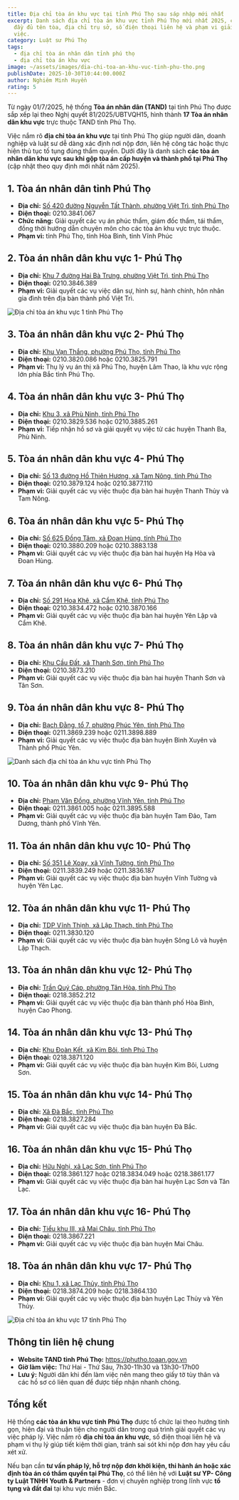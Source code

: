 ```yaml
---
title: Địa chỉ tòa án khu vực tại tỉnh Phú Thọ sau sáp nhập mới nhất
excerpt: Danh sách địa chỉ tòa án khu vực tỉnh Phú Thọ mới nhất 2025, cập nhật
  đầy đủ tên tòa, địa chỉ trụ sở, số điện thoại liên hệ và phạm vi giải quyết vụ
  việc.
category: Luật sư Phú Thọ
tags:
  - địa chỉ tòa án nhân dân tỉnh phú thọ
  - địa chỉ tòa án khu vực
image: ~/assets/images/dia-chi-toa-an-khu-vuc-tinh-phu-tho.png
publishDate: 2025-10-30T10:44:00.000Z
author: Nghiêm Minh Huyền
rating: 5
---
```

Từ ngày 01/7/2025, hệ thống **Tòa án nhân dân (TAND)** tại tỉnh Phú Thọ được sắp xếp lại theo Nghị quyết 81/2025/UBTVQH15, hình thành **17 Tòa án nhân dân khu vực** trực thuộc TAND tỉnh Phú Thọ. 

Việc nắm rõ **địa chỉ tòa án khu vực** tại tỉnh Phú Thọ giúp người dân, doanh nghiệp và luật sư dễ dàng xác định nơi nộp đơn, liên hệ công tác hoặc thực hiện thủ tục tố tụng đúng thẩm quyền. Dưới đây là danh sách **các tòa án nhân dân khu vực sau khi gộp tòa án cấp huyện và thành phố tại Phú Thọ** (cập nhật theo quy định mới nhất năm 2025).

## 1. Tòa án nhân dân tỉnh Phú Thọ

* **Địa chỉ:** [Số 420 đường Nguyễn Tất Thành, phường Việt Trì, tỉnh Phú Thọ](https://maps.app.goo.gl/hTJ4k4yry6wDD5Fz6)
* **Điện thoại:** 0210.3841.067
* **Chức năng:** Giải quyết các vụ án phúc thẩm, giám đốc thẩm, tái thẩm, đồng thời hướng dẫn chuyên môn cho các tòa án khu vực trực thuộc.
* **Phạm vi:** tỉnh Phú Thọ, tỉnh Hòa Bình, tỉnh Vĩnh Phúc

## 2. Tòa án nhân dân khu vực 1- Phú Thọ

* **Địa chỉ:** [Khu 7 đường Hai Bà Trưng, phường Việt Trì, tỉnh Phú Thọ](https://maps.app.goo.gl/J3fWVyYhkmDUaqZw9)
* **Điện thoại:** 0210.3846.389
* **Phạm vi:** Giải quyết các vụ việc dân sự, hình sự, hành chính, hôn nhân gia đình trên địa bàn thành phố Việt Trì.

![Địa chỉ tòa án khu vực 1 tỉnh Phú Thọ](~/assets/images/dia-chi-toa-an-khu-vuc-1-tinh-phu-tho.jpg "Địa chỉ tòa án khu vực 1 tỉnh Phú Thọ")

## 3. Tòa án nhân dân khu vực 2- Phú Thọ

* **Địa chỉ:** [Khu Vạn Thắng, phường Phú Thọ, tỉnh Phú Thọ](https://maps.app.goo.gl/54SUPf5WkcYGceV39)
* **Điện thoại:** 0210.3820.086 hoặc 0210.3825.791
* **Phạm vi:** Thụ lý vụ án thị xã Phú Thọ, huyện Lâm Thao, là khu vực rộng lớn phía Bắc tỉnh Phú Thọ.

## 4. Tòa án nhân dân khu vực 3- Phú Thọ

* **Địa chỉ:** [Khu 3, xã Phù Ninh, tỉnh Phú Thọ](https://share.google/OsV6pCBxCDiEn6Qoi)
* **Điện thoại:** 0210.3829.536 hoặc 0210.3885.261
* **Phạm vi:** Tiếp nhận hồ sơ và giải quyết vụ việc từ các huyện Thanh Ba, Phù Ninh.

## 5. Tòa án nhân dân khu vực 4- Phú Thọ

* **Địa chỉ:** [Số 13 đường Hồ Thiên Hương, xã Tam Nông, tỉnh Phú Thọ](https://maps.app.goo.gl/QthSpcK5D6Qro8ky9)
* **Điện thoại:** 0210.3879.124 hoặc 0210.3877.110
* **Phạm vi:** Giải quyết các vụ việc thuộc địa bàn hai huyện Thanh Thủy và Tam Nông.

## 6. Tòa án nhân dân khu vực 5- Phú Thọ

* **Địa chỉ:** [Số 625 Đồng Tâm, xã Đoan Hùng, tỉnh Phú Thọ](https://share.google/Zizaxc3fIOu12dVYi)
* **Điện thoại:** 0210.3880.209 hoặc 0210.3883.138
* **Phạm vi:** Giải quyết các vụ việc thuộc địa bàn hai huyện Hạ Hòa và Đoan Hùng.

## 7. Tòa án nhân dân khu vực 6- Phú Thọ

* **Địa chỉ:** [Số 291 Hoa Khê, xã Cẩm Khê, tỉnh Phú Thọ](https://share.google/VuzWi9sxfKcNgbrEM)
* **Điện thoại:** 0210.3834.472 hoặc 0210.3870.166
* **Phạm vi:** Giải quyết các vụ việc thuộc địa bàn hai huyện Yên Lập và Cẩm Khê.

## 8. Tòa án nhân dân khu vực 7- Phú Thọ

* **Địa chỉ:** [Khu Cầu Đất, xã Thanh Sơn, tỉnh Phú Thọ](https://maps.app.goo.gl/VaTKBZJXpAkY49c7A)
* **Điện thoại:** 0210.3873.210
* **Phạm vi:** Giải quyết các vụ việc thuộc địa bàn hai huyện Thanh Sơn và Tân Sơn.

## 9. Tòa án nhân dân khu vực 8- Phú Thọ

* **Địa chỉ:** [Bạch Đằng, tổ 7, phường Phúc Yên, tỉnh Phú Thọ](https://maps.app.goo.gl/tRe5H2n16faUpo4v6)
* **Điện thoại:** 0211.3869.239 hoặc 0211.3898.889
* **Phạm vi:** Giải quyết các vụ việc thuộc địa bàn huyện Bình Xuyên và Thành phố Phúc Yên.

![Danh sách địa chỉ tòa án khu vực tỉnh Phú Thọ](~/assets/images/danh-sach-dia-chi-toa-an-khu-vuc-tinh-phu-tho.jpg "Danh sách địa chỉ tòa án khu vực tỉnh Phú Thọ")

## 10. Tòa án nhân dân khu vực 9- Phú Thọ

* **Địa chỉ:** [Phạm Văn Đồng, phường Vĩnh Yên, tỉnh Phú Thọ](https://share.google/553y2fBE0L7mFs3Gv)
* **Điện thoại:** 0211.3861.005 hoặc 0211.3895.588
* **Phạm vi:** Giải quyết các vụ việc thuộc địa bàn huyện Tam Đảo, Tam Dương, thành phố Vĩnh Yên.

## 11. Tòa án nhân dân khu vực 10- Phú Thọ

* **Địa chỉ:** [Số 351 Lê Xoay, xã Vĩnh Tường, tỉnh Phú Thọ](https://share.google/vINRwr7vWsZu1axzN)
* **Điện thoại:** 0211.3839.249 hoặc 0211.3836.187
* **Phạm vi:** Giải quyết các vụ việc thuộc địa bàn huyện Vĩnh Tường và huyện Yên Lạc.

## 12. Tòa án nhân dân khu vực 11- Phú Thọ

* **Địa chỉ:** [TDP Vĩnh Thịnh, xã Lập Thạch, tỉnh Phú Thọ](https://share.google/uBewl90EZZJCZr8FW)
* **Điện thoại:** 0211.3830.120
* **Phạm vi:** Giải quyết các vụ việc thuộc địa bàn huyện Sông Lô và huyện Lập Thạch.

## 13. Tòa án nhân dân khu vực 12- Phú Thọ

* **Địa chỉ:** [Trần Quý Cáp, phường Tân Hòa, tỉnh Phú Thọ](https://share.google/vbesUKOp2EVNp0Ll9)
* **Điện thoại:** 0218.3852.212
* **Phạm vi:** Giải quyết các vụ việc thuộc địa bàn thành phố Hòa Bình, huyện Cao Phong.

## 14. Tòa án nhân dân khu vực 13- Phú Thọ

* **Địa chỉ:** [Khu Đoàn Kết, xã Kim Bôi, tỉnh Phú Thọ](https://maps.app.goo.gl/kBk3ABKrgK1Zg9w99)
* **Điện thoại:** 0218.3871.120
* **Phạm vi:** Giải quyết các vụ việc thuộc địa bàn huyện Kim Bôi, Lương Sơn.

## 15. Tòa án nhân dân khu vực 14- Phú Thọ

* **Địa chỉ:** [Xã Đà Bắc, tỉnh Phú Thọ](https://maps.app.goo.gl/d3Y1tu6HNLcRKrv59)
* **Điện thoại:** 0218.3827.284
* **Phạm vi:** Giải quyết các vụ việc thuộc địa bàn huyện Đà Bắc.

## 16. Tòa án nhân dân khu vực 15- Phú Thọ

* **Địa chỉ:** [Hữu Nghị, xã Lạc Sơn, tỉnh Phú Thọ](https://maps.app.goo.gl/ytePQ7K1GzBJPsQ37)
* **Điện thoại:** 0218.3861.127 hoặc 0218.3834.049 hoặc 0218.3861.177
* **Phạm vi:** Giải quyết các vụ việc thuộc địa bàn hai huyện Lạc Sơn và Tân Lạc.

## 17. Tòa án nhân dân khu vực 16- Phú Thọ

* **Địa chỉ:** [Tiểu khu III, xã Mai Châu, tỉnh Phú Thọ](https://share.google/qnbGY4XXdBgPBpLqN)
* **Điện thoại:** 0218.3867.221
* **Phạm vi:** Giải quyết các vụ việc thuộc địa bàn huyện Mai Châu.

## 18. Tòa án nhân dân khu vực 17- Phú Thọ

* **Địa chỉ:** [Khu 1, xã Lạc Thủy, tỉnh Phú Thọ](https://share.google/OQJzHoYP7Tuo8npKC)
* **Điện thoại:** 0218.3874.209 hoặc 0218.3864.130
* **Phạm vi:** Giải quyết các vụ việc thuộc địa bàn huyện Lạc Thủy và Yên Thủy.

![Địa chỉ tòa án khu vực 17 tỉnh Phú Thọ](~/assets/images/dia-chi-toa-an-khu-vuc-17-tinh-phu-tho.jpg "Địa chỉ tòa án khu vực 17 tỉnh Phú Thọ")

## Thông tin liên hệ chung

* **Website TAND tỉnh Phú Thọ:** https://phutho.toaan.gov.vn
* **Giờ làm việc:** Thứ Hai - Thứ Sáu, 7h30-11h30 và 13h30-17h00
* **Lưu ý:** Người dân khi đến làm việc nên mang theo giấy tờ tùy thân và các hồ sơ có liên quan để được tiếp nhận nhanh chóng.

## Tổng kết

Hệ thống **các tòa án khu vực tỉnh Phú Thọ** được tổ chức lại theo hướng tinh gọn, hiện đại và thuận tiện cho người dân trong quá trình giải quyết các vụ việc pháp lý. Việc nắm rõ **địa chỉ tòa án khu vực**, số điện thoại liên hệ và phạm vi thụ lý giúp tiết kiệm thời gian, tránh sai sót khi nộp đơn hay yêu cầu xét xử.

Nếu bạn cần **tư vấn pháp lý, hỗ trợ nộp đơn khởi kiện, thi hành án hoặc xác định tòa án có thẩm quyền tại Phú Thọ**, có thể liên hệ với **Luật sư YP- Công ty Luật TNHH Youth & Partners** - đơn vị chuyên nghiệp trong lĩnh vực **tố tụng và đất đai** tại khu vực miền Bắc.
